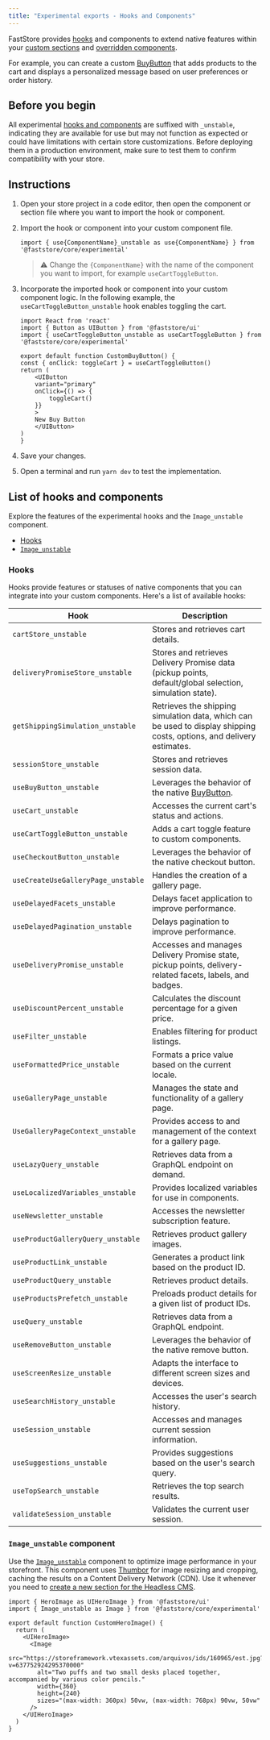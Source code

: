 ```yaml
---
title: "Experimental exports - Hooks and Components"
---
```


FastStore provides [hooks](#list-of-hooks-and-components) and components to extend native features within your [custom sections](https://developers.vtex.com/docs/guides/faststore/building-sections-creating-a-new-section) and [overridden components](https://developers.vtex.com/docs/guides/faststore/overrides-overview).

For example, you can create a custom [BuyButton](https://developers.vtex.com/docs/guides/faststore/molecules-buy-button) that adds products to the cart and displays a personalized message based on user preferences or order history.

## Before you begin

All experimental [hooks and components](#list-of-hooks-and-components) are suffixed with `_unstable`, indicating they are available for use but may not function as expected or could have limitations with certain store customizations. Before deploying them in a production environment, make sure to test them to confirm compatibility with your store.

## Instructions

1. Open your store project in a code editor, then open the component or section file where you want to import the hook or component.
2. Import the hook or component into your custom component file.

    ```tsx
    import { use{ComponentName}_unstable as use{ComponentName} } from '@faststore/core/experimental'
    ```

    > ⚠️ Change the `{ComponentName}` with the name of the component you want to import, for example `useCartToggleButton`.

3. Incorporate the imported hook or component into your custom component logic. In the following example, the `useCartToggleButton_unstable` hook enables toggling the cart.

    ```tsx mark=3
    import React from 'react'
    import { Button as UIButton } from '@faststore/ui'
    import { useCartToggleButton_unstable as useCartToggleButton } from '@faststore/core/experimental'

    export default function CustomBuyButton() {
    const { onClick: toggleCart } = useCartToggleButton()
    return (
        <UIButton
        variant="primary"
        onClick={() => {
            toggleCart()
        }}
        >
        New Buy Button
        </UIButton>
    )
    }
    ```

4. Save your changes.
5. Open a terminal and run `yarn dev` to test the implementation.

## List of hooks and components

Explore the features of the experimental hooks and the `Image_unstable` component.

- [Hooks](#hooks)
- [`Image_unstable`](#image_unstable-component)

### Hooks

Hooks provide features or statuses of native components that you can integrate into your custom components. Here's a list of available hooks:

|Hook|Description|
|--------|--------------|
|`cartStore_unstable`|Stores and retrieves cart details.|
|`deliveryPromiseStore_unstable`|Stores and retrieves Delivery Promise data (pickup points, default/global selection, simulation state).|
|`getShippingSimulation_unstable`|Retrieves the shipping simulation data, which can be used to display shipping costs, options, and delivery estimates.|
|`sessionStore_unstable`|Stores and retrieves session data.|
|`useBuyButton_unstable`|Leverages the behavior of the native [BuyButton](https://developers.vtex.com/docs/guides/faststore/molecules-buy-button).|
|`useCart_unstable`|Accesses the current cart's status and actions.|
|`useCartToggleButton_unstable`|Adds a cart toggle feature to custom components.|
|`useCheckoutButton_unstable`|Leverages the behavior of the native checkout button.|
|`useCreateUseGalleryPage_unstable`|Handles the creation of a gallery page.|
|`useDelayedFacets_unstable`|Delays facet application to improve performance.|
|`useDelayedPagination_unstable`|Delays pagination to improve performance.|
|`useDeliveryPromise_unstable`|Accesses and manages Delivery Promise state, pickup points, delivery-related facets, labels, and badges.|
|`useDiscountPercent_unstable`|Calculates the discount percentage for a given price.|
|`useFilter_unstable`|Enables filtering for product listings.|
|`useFormattedPrice_unstable`|Formats a price value based on the current locale.|
|`useGalleryPage_unstable`|Manages the state and functionality of a gallery page.|
|`UseGalleryPageContext_unstable`|Provides access to and management of the context for a gallery page.|
|`useLazyQuery_unstable`|Retrieves data from a GraphQL endpoint on demand.|
|`useLocalizedVariables_unstable`|Provides localized variables for use in components.|
|`useNewsletter_unstable`|Accesses the newsletter subscription feature.|
|`useProductGalleryQuery_unstable`|Retrieves product gallery images.|
|`useProductLink_unstable`|Generates a product link based on the product ID.|
|`useProductQuery_unstable`|Retrieves product details.|
|`useProductsPrefetch_unstable`|Preloads product details for a given list of product IDs.|
|`useQuery_unstable`|Retrieves data from a GraphQL endpoint.|
|`useRemoveButton_unstable`|Leverages the behavior of the native remove button.|
|`useScreenResize_unstable`|Adapts the interface to different screen sizes and devices.|
|`useSearchHistory_unstable`|Accesses the user's search history.|
|`useSession_unstable`|Accesses and manages current session information.|
|`useSuggestions_unstable`|Provides suggestions based on the user's search query.|
|`useTopSearch_unstable`|Retrieves the top search results.|
|`validateSession_unstable`|Validates the current user session.|

### `Image_unstable` component

Use the [`Image_unstable`](https://github.com/vtex/faststore/blob/105a8b2f69ffd8438532d7c9eb959ed26a567675/packages/core/src/components/ui/Image/Image.tsx) component to optimize image performance in your storefront. This component uses [Thumbor](https://www.thumbor.org/) for image resizing and cropping, caching the results on a Content Delivery Network (CDN). Use it whenever you need to [create a new section for the Headless CMS](https://developers.vtex.com/docs/guides/faststore/building-sections-creating-a-new-section).

```tsx mark=2
import { HeroImage as UIHeroImage } from '@faststore/ui'
import { Image_unstable as Image } from '@faststore/core/experimental'

export default function CustomHeroImage() {
  return (
    <UIHeroImage>
      <Image
        src="https://storeframework.vtexassets.com/arquivos/ids/160965/est.jpg?v=637752924295370000"
        alt="Two puffs and two small desks placed together, accompanied by various color pencils."
        width={360}
        height={240}
        sizes="(max-width: 360px) 50vw, (max-width: 768px) 90vw, 50vw"
      />
    </UIHeroImage>
  )
}
```
